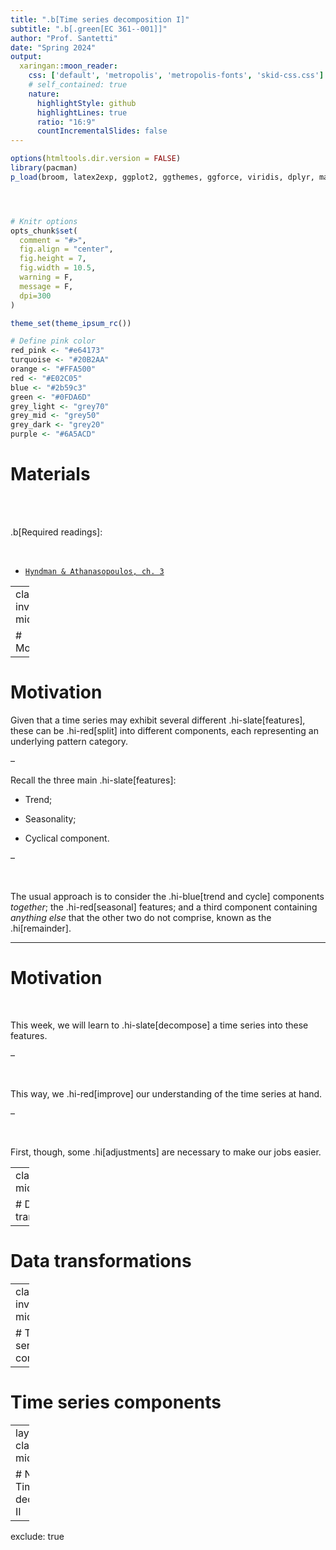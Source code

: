 ```yaml
---
title: ".b[Time series decomposition I]"
subtitle: ".b[.green[EC 361--001]]"
author: "Prof. Santetti"
date: "Spring 2024"
output:
  xaringan::moon_reader:
    css: ['default', 'metropolis', 'metropolis-fonts', 'skid-css.css']
    # self_contained: true
    nature:
      highlightStyle: github
      highlightLines: true
      ratio: "16:9"
      countIncrementalSlides: false
---
```



```r
options(htmltools.dir.version = FALSE)
library(pacman)
p_load(broom, latex2exp, ggplot2, ggthemes, ggforce, viridis, dplyr, magrittr, knitr, parallel, xaringanExtra, tidyverse, sjPlot, showtext, mathjaxr, ggforce, furrr, kableExtra, wooldridge, hrbrthemes, scales, ggeasy, patchwork, janitor, tsibble, lubridate, fpp3)




# Knitr options
opts_chunk$set(
  comment = "#>",
  fig.align = "center",
  fig.height = 7,
  fig.width = 10.5,
  warning = F,
  message = F,
  dpi=300
)

theme_set(theme_ipsum_rc())

```

```R
# Define pink color
red_pink <- "#e64173"
turquoise <- "#20B2AA"
orange <- "#FFA500"
red <- "#E02C05"
blue <- "#2b59c3"
green <- "#0FDA6D"
grey_light <- "grey70"
grey_mid <- "grey50"
grey_dark <- "grey20"
purple <- "#6A5ACD"
```






# Materials

<br><br>

.b[Required readings]:

<br>

  - [`Hyndman & Athanasopoulos, ch. 3`](https://otexts.com/fpp3/decomposition.html)
  
    


---
class: inverse, middle

# Motivation


---

# Motivation


Given that a time series may exhibit several different .hi-slate[features], these can be .hi-red[split] into different components, each representing an underlying pattern category.

--

Recall the three main .hi-slate[features]:

  - Trend;
  
  - Seasonality;
  
  - Cyclical component.
  
--

<br>

The usual approach is to consider the .hi-blue[trend and cycle] components *together*; the .hi-red[seasonal] features; and a third component containing *anything else* that the other two do not comprise, known as the .hi[remainder].

---

# Motivation

<br>

This week, we will learn to .hi-slate[decompose] a time series into these features.

--

<br>

This way, we .hi-red[improve] our understanding of the time series at hand.

--

<br>

First, though, some .hi[adjustments] are necessary to make our jobs easier.



---
class: inverse, middle


# Data transformations


---

# Data transformations


---
class: inverse, middle


# Time series components

---

# Time series components





---
layout: false
class: inverse, middle

# Next time: Time series decomposition II

---
exclude: true





